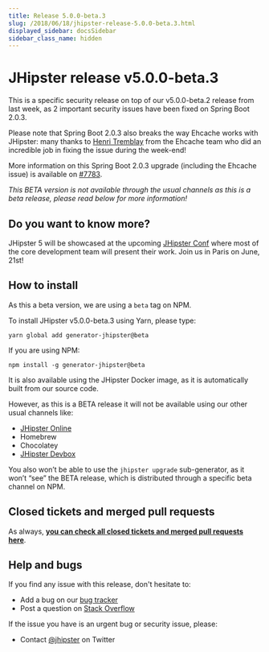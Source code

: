 ```yaml
---
title: Release 5.0.0-beta.3
slug: /2018/06/18/jhipster-release-5.0.0-beta.3.html
displayed_sidebar: docsSidebar
sidebar_class_name: hidden
---
```


JHipster release v5.0.0-beta.3
==================

This is a specific security release on top of our v5.0.0-beta.2 release from last week, as 2 important security issues have been fixed on Spring Boot 2.0.3.

Please note that Spring Boot 2.0.3 also breaks the way Ehcache works with JHipster: many thanks to [Henri Tremblay](https://github.com/henri-tremblay) from the Ehcache team who did an incredible job in fixing the issue during the week-end!

More information on this Spring Boot 2.0.3 upgrade (including the Ehcache issue) is available on [#7783](https://github.com/jhipster/generator-jhipster/issues/7783).

_This BETA version is not available through the usual channels as this is a beta release, please read below for more information!_

Do you want to know more?
------------

JHipster 5 will be showcased at the upcoming [JHipster Conf](https://jhipster-conf.github.io/) where most of the core development team will present their work. Join us in Paris on June, 21st!

How to install
------------

As this a beta version, we are using a `beta` tag on NPM.

To install JHipster v5.0.0-beta.3 using Yarn, please type:

    yarn global add generator-jhipster@beta

If you are using NPM:

    npm install -g generator-jhipster@beta

It is also available using the JHipster Docker image, as it is automatically built from our source code.

However, as this is a BETA release it will not be available using our other usual channels like:

- [JHipster Online](https://start.jhipster.tech)
- Homebrew
- Chocolatey
- [JHipster Devbox](https://github.com/jhipster/jhipster-devbox)

You also won’t be able to use the `jhipster upgrade` sub-generator, as it won’t “see” the BETA release, which is distributed through a specific beta channel on NPM.

Closed tickets and merged pull requests
------------
As always, __[you can check all closed tickets and merged pull requests here](https://github.com/jhipster/generator-jhipster/issues?q=milestone%3A5.0.0-beta.3+is%3Aclosed)__.

Help and bugs
--------------

If you find any issue with this release, don't hesitate to:

- Add a bug on our [bug tracker](https://github.com/jhipster/generator-jhipster/issues?state=open)
- Post a question on [Stack Overflow](http://stackoverflow.com/tags/jhipster/info)

If the issue you have is an urgent bug or security issue, please:

- Contact [@jhipster](https://twitter.com/jhipster) on Twitter
